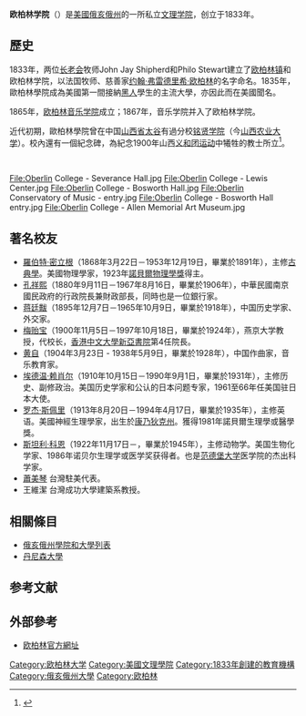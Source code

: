 {{TA|zh-cn:欧柏林; zh-hk:奧柏林;zh-tw:歐柏林
}}{{Infobox university
| name        = 歐柏林學院
| native_name = Oberlin College
| image_size  = 150px
| caption     = 
| motto       = 學習與勞動<br>Learning and Labor
| established = 1833年9月2日
| type        = [[私立大學|私立]][[美國文理學院|文理學院]]
| endowment   = $8.324億（2015）<ref>{{cite web|url=http://www.nacubo.org/Documents/EndowmentFiles/2015_NCSE_Endowment_Market_Values.pdf|title=U.S. and Canadian Institutions Listed by Fiscal Year (FY) 2015 Endowment Market Value and Change in Endowment Market Value from FY 2014 to FY 2015|publisher=National Association of College and University Business Officers and Commonfund Institute|year=2016|deadurl=yes|archiveurl=https://web.archive.org/web/20160131203541/http://www.nacubo.org/Documents/EndowmentFiles/2015_NCSE_Endowment_Market_Values.pdf|archivedate=2016年1月31日|df=}}</ref>
| president   = Marvin Krislov
| city        = [[欧柏林_(俄亥俄州)|欧柏林]]
| state       = [[俄亥俄州|俄亥俄州]]
| country     = [[美國|美國]]
| coor        = {{coord|41.292929|-82.218576|format=dms|display=inline,title}}
| campus      = 郊區
| former_names = Oberlin Collegiate Institute<br>(1833-1864)
| athletics   = [[NCAA|NCAA]] Division III – [[North_Coast_Athletic_Conference|NCAC]]
| nickname    = Yeomen/Yeowomen
| affiliations= {{unbulleted list
|[[Council_of_Independent_Colleges|CIC]]
|[[Annapolis_Group|Annapolis Group]]
|[[Oberlin_Group|Oberlin Group]]
|[[Consortium_of_Liberal_Arts_Colleges|CLAC]]
|[[Great_Lakes_Colleges_Association|GLCA]]
|[[Five_Colleges_of_Ohio|Five Colleges of Ohio]]
|[[National_Association_of_Independent_Colleges_and_Universities|NAICU]]<ref>[http://www.naicu.edu/member_center/members.asp NAICU – Member Directory] {{webarchive |url=https://web.archive.org/web/20151109231238/http://www.naicu.edu/member_center/members.asp |date=November 9, 2015}}</ref>
}}
| website     = [https://web.archive.org/web/20140414133634/https://home.oberlin.edu/ oberlin.edu]
| logo        = 
| image_name  = Formal Seal of Oberlin College, Oberlin, OH, USA.svg
| enrollment  = 2,900
| staff       = 1,058
| colors      = {{nowrap|猩紅}}  {{color box|#990033}}<br />{{nowrap|米卡多黄}} {{color box|#FFB310}}
}}
'''欧柏林学院'''（{{lang-en|Oberlin College}}）是[[美國|美國]][[俄亥俄州|俄亥俄州]]的一所私立[[文理学院|文理学院]]，创立于1833年。

==歷史==
1833年，两位[[长老会|长老会]]牧师John Jay Shipherd和Philo Stewart建立了[[欧柏林_(俄亥俄州)|欧柏林镇]]和欧柏林学院，以法国牧师、慈善家[[约翰·弗雷德里希·欧柏林|约翰·弗雷德里希·欧柏林]]的名字命名。1835年，歐柏林學院成為美國第一間接納[[黑人|黑人]]學生的主流大學，亦因此而在美國聞名。

1865年，[[欧柏林音乐学院|欧柏林音乐学院]]成立；1867年，音乐学院并入了欧柏林学院。

近代初期，歐柏林學院曾在中国[[山西省|山西省]][[太谷|太谷]]有過分校[[铭贤学院|铭贤学院]]（今[[山西农业大学|山西农业大学]]）。校內還有一個紀念碑，為紀念1900年山西[[义和团运动|义和团运动]]中犧牲的教士所立<ref>{{Cite book|title=留学时代|last=蔣|first=廷黻|publisher=三联书店|year=2012|isbn=9787108041456|location=北京|pages=|work=四年美国教育|language=zh-hans}}</ref>。 

<br />

<gallery>
File:Oberlin College - Severance Hall.jpg
File:Oberlin College - Lewis Center.jpg
File:Oberlin College - Bosworth Hall.jpg
File:Oberlin Conservatory of Music - entry.jpg
File:Oberlin College - Bosworth Hall entry.jpg
File:Oberlin College - Allen Memorial Art Museum.jpg
</gallery>

==著名校友==
*[[羅伯特·密立根|羅伯特·密立根]]（1868年3月22日－1953年12月19日，畢業於1891年），主修[[古典學|古典學]]。美國物理學家，1923年[[諾貝爾物理學獎|諾貝爾物理學獎]]得主。
*[[孔祥熙|孔祥熙]]（1880年9月11日－1967年8月16日，畢業於1906年），中華民國南京國民政府的行政院長兼財政部長，同時也是一位銀行家。
*[[蒋廷黻|蒋廷黻]]（1895年12月7日－1965年10月9日，畢業於1918年），中国历史学家、外交家。
*[[梅贻宝|梅贻宝]]（1900年11月5日－1997年10月18日，畢業於1924年），燕京大学教授，代校长，[[香港中文大學|香港中文大學]][[新亞書院|新亞書院]]第4任院長。
*[[黄自|黄自]]（1904年3月23日 - 1938年5月9日，畢業於1928年），中国作曲家，音乐教育家。
*[[埃德温·赖肖尔|埃德温·赖肖尔]]（1910年10月15日－1990年9月1日，畢業於1931年），主修历史、副修政治。美国历史学家和公认的日本问题专家，1961至66年任美国驻日本大使。
*[[罗杰·斯佩里|罗杰·斯佩里]]（1913年8月20日－1994年4月17日，畢業於1935年），主修英语。美國神經生理學家，出生於[[康乃狄克州|康乃狄克州]]。獲得1981年諾貝爾生理學或醫學獎。
*[[斯坦利·科恩|斯坦利·科恩]]（1922年11月17日－，畢業於1945年），主修动物学。美国生物化学家、1986年诺贝尔生理学或医学奖获得者。也是[[范德堡大学|范德堡大学]]医学院的杰出科学家。
*[[蕭美琴|蕭美琴]] 台灣駐美代表。
*王維潔 台灣成功大學建築系教授。

== 相關條目 ==
*[[俄亥俄州學院和大學列表|俄亥俄州學院和大學列表]]
*[[丹尼森大學|丹尼森大學]]

==参考文献==
{{reflist}}
== 外部參考 ==
{{commonscat|Oberlin College}}
*[https://web.archive.org/web/20090312081521/http://new.oberlin.edu/ 欧柏林官方網址]

{{Ohio five}}
{{世界博雅學府聯盟}}

{{DEFAULTSORT:Oberlin}}
[[Category:欧柏林大学|Category:欧柏林大学]]
[[Category:美國文理學院|Category:美國文理學院]]
[[Category:1833年創建的教育機構|Category:1833年創建的教育機構]]
[[Category:俄亥俄州大學|Category:俄亥俄州大學]]
[[Category:欧柏林|Category:欧柏林]]